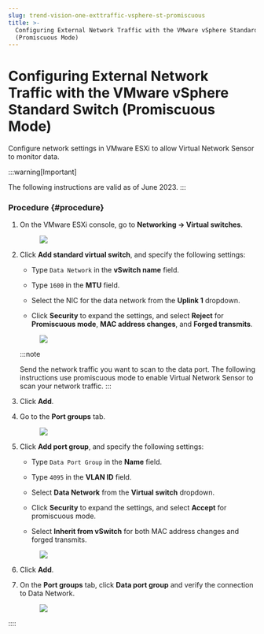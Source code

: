 ```yaml
---
slug: trend-vision-one-exttraffic-vsphere-st-promiscuous
title: >-
  Configuring External Network Traffic with the VMware vSphere Standard Switch
  (Promiscuous Mode)
---
```

# Configuring External Network Traffic with the VMware vSphere Standard Switch (Promiscuous Mode)

Configure network settings in VMware ESXi to allow Virtual Network Sensor to monitor data.

:::warning[Important]

The following instructions are valid as of June 2023.
:::

### Procedure {#procedure}

1.  On the VMware ESXi console, go to **Networking → Virtual switches**.

    <figure>
    <img src="./images/ESXi_Network_1=69db95ce-e6b5-432f-8d81-5b145d648b26.webp" />
    </figure>

2.  Click **Add standard virtual switch**, and specify the following settings:

    - Type `Data Network` in the **vSwitch name** field.

    - Type `1600` in the **MTU** field.

    - Select the NIC for the data network from the **Uplink 1** dropdown.

    - Click **Security** to expand the settings, and select **Reject** for **Promiscuous mode**, **MAC address changes**, and **Forged transmits**.

    <figure>
    <img src="./images/ESXi_Network_2=ad2f5fd0-93e2-465a-941c-a89791db6494.webp" />
    </figure>

    :::note

    Send the network traffic you want to scan to the data port. The following instructions use promiscuous mode to enable Virtual Network Sensor to scan your network traffic.
    :::

3.  Click **Add**.

4.  Go to the **Port groups** tab.

    <figure>
    <img src="./images/ESXi_Network_4=aa180743-fd68-4121-843d-7271dfbadbc1.webp" />
    </figure>

5.  Click **Add port group**, and specify the following settings:

    - Type `Data Port Group` in the **Name** field.

    - Type `4095` in the **VLAN ID** field.

    - Select **Data Network** from the **Virtual switch** dropdown.

    - Click **Security** to expand the settings, and select **Accept** for promiscuous mode.

    - Select **Inherit from vSwitch** for both MAC address changes and forged transmits.

    <figure>
    <img src="./images/ESXi_Network_5=f3352e1e-7342-49ee-b40f-054bd65ccbc8.webp" />
    </figure>

6.  Click **Add**.

7.  On the **Port groups** tab, click **Data port group** and verify the connection to Data Network.

    <figure>
    <img src="./images/ESXi_Network_7=51c2bd91-1376-4aff-9f8a-e5dd9586e674.webp" />
    </figure>
::::
